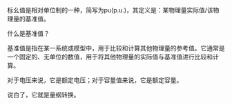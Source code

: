 

<WordCount>

标幺值是相对单位制的一种，简写为pu(p.u.)，其定义是：某物理量实际值/该物理量的基准值。

什么是基准值？

基准值是指在某一系统或模型中，用于比较和计算其他物理量的参考值。它通常是一个固定的、无单位的数值，用于将其他物理量的实际值与基准值进行比较和计算。

对于电压来说，它是额定电压；对于容量值来说，它是额定容量。

说白了，它就是量纲转换。

</WordCount>